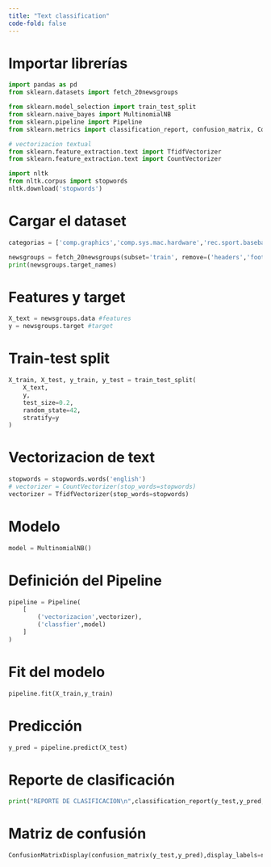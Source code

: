 ```yaml
---
title: "Text classification"
code-fold: false
---
```


# Importar librerías

```python
import pandas as pd
from sklearn.datasets import fetch_20newsgroups

from sklearn.model_selection import train_test_split
from sklearn.naive_bayes import MultinomialNB
from sklearn.pipeline import Pipeline
from sklearn.metrics import classification_report, confusion_matrix, ConfusionMatrixDisplay

# vectorizacion textual
from sklearn.feature_extraction.text import TfidfVectorizer
from sklearn.feature_extraction.text import CountVectorizer

import nltk
from nltk.corpus import stopwords
nltk.download('stopwords')

```

# Cargar el dataset

```python

categorias = ['comp.graphics','comp.sys.mac.hardware','rec.sport.baseball','talk.politics.misc']

newsgroups = fetch_20newsgroups(subset='train', remove=('headers','footers','quotes'))
print(newsgroups.target_names)
```

# Features y target

```python
X_text = newsgroups.data #features
y = newsgroups.target #target
```


# Train-test split

```python
X_train, X_test, y_train, y_test = train_test_split(
    X_text,
    y,
    test_size=0.2,
    random_state=42,
    stratify=y
)
```

# Vectorizacion de text

```python
stopwords = stopwords.words('english')
# vectorizer = CountVectorizer(stop_words=stopwords) 
vectorizer = TfidfVectorizer(stop_words=stopwords)
```

# Modelo

```python
model = MultinomialNB()
```

# Definición del Pipeline

```python
pipeline = Pipeline(
    [
        ('vectorizacion',vectorizer),
        ('classfier',model)
    ]
)
```

# Fit del modelo

```python
pipeline.fit(X_train,y_train)
```

# Predicción

```python
y_pred = pipeline.predict(X_test)
```

# Reporte de clasificación

```python
print("REPORTE DE CLASIFICACION\n",classification_report(y_test,y_pred,target_names=newsgroups.target_names))
```

# Matriz de confusión

```python
ConfusionMatrixDisplay(confusion_matrix(y_test,y_pred),display_labels=newsgroups.target_names).plot()
```
